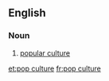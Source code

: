 ==English==

===Noun===
{{wikipedia}}
{{en-noun|head=[[pop]] [[culture]]|-}}

# [[popular culture]]
[[et:pop culture]]
[[fr:pop culture]]